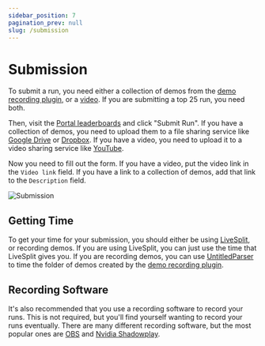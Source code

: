 ```yaml
---
sidebar_position: 7
pagination_prev: null
slug: /submission
---
```


# Submission

To submit a run, you need either a collection of demos from the [demo recording plugin](/resources/demo-record-plugin), or a [video](#recording-software).
If you are submitting a top 25 run, you need both.

Then, visit the [Portal leaderboards](https://www.speedrun.com/portal) and click "Submit Run". If you have a collection of
demos, you need to upload them to a file sharing service like [Google Drive](https://drive.google.com/) or [Dropbox](https://www.dropbox.com/).
If you have a video, you need to upload it to a video sharing service like [YouTube](https://www.youtube.com/).


Now you need to fill out the form. If you have a video, put the video link in the `Video link` field. If
you have a link to a collection of demos, add that link to the `Description` field.

![Submission](/img/submission/submission.png)

## Getting Time
To get your time for your submission, you should either be using [LiveSplit](/resources/livesplit), or recording demos. If you are using LiveSplit,
you can just use the time that LiveSplit gives you. If you are recording demos, you can use [UntitledParser](/resources/untitledparser#directory-of-demo-files)
to time the folder of demos created by the [demo recording plugin](/resources/demo-record-plugin).

## Recording Software

It's also recommended that you use a recording software to record your runs. This is not required, but you'll find
yourself wanting to record your runs eventually. There are many different recording software, but the most popular
ones are [OBS](https://obsproject.com/) and [Nvidia Shadowplay](https://www.nvidia.com/en-us/geforce/geforce-experience/shadowplay/).
